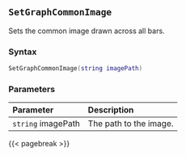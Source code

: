 ## `SetGraphCommonImage`

Sets the common image drawn across all bars.

### Syntax {-}

``` .lua
SetGraphCommonImage(string imagePath)
```


### Parameters {-}

**Parameter** | **Description**
| :-- | :-- |
|`string` imagePath | The path to the image. |


{{< pagebreak >}}